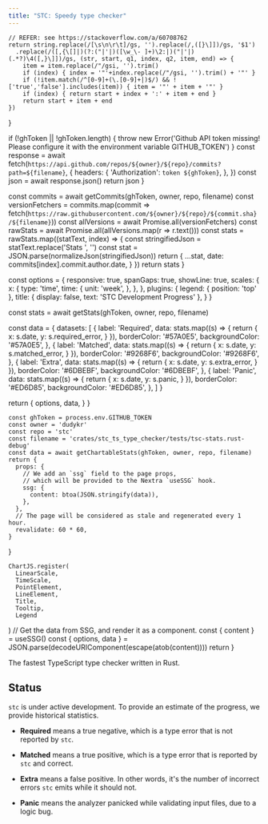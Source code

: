 ```yaml
---
title: "STC: Speedy type checker"
---
```



    // REFER: see https://stackoverflow.com/a/60708762
    return string.replace(/[\s\n\r\t]/gs, '').replace(/,([}\]])/gs, '$1')
      .replace(/([,{\[]|)(?:("|'|)([\w_\- ]+)\2:|)("|'|)(.*?)\4([,}\]])/gs, (str, start, q1, index, q2, item, end) => {
        item = item.replace(/"/gsi, '').trim()
        if (index) { index = '"'+index.replace(/"/gsi, '').trim() + '"' }
        if (!item.match(/^[0-9]+(\.[0-9]+|)$/) && !['true','false'].includes(item)) { item = '"' + item + '"' }
        if (index) { return start + index + ':' + item + end }
        return start + item + end
    })
}

  if (!ghToken || !ghToken.length) {
    throw new Error('Github API token missing! Please configure it with the environment variable GITHUB_TOKEN')
  }
  const response = await fetch(`https://api.github.com/repos/${owner}/${repo}/commits?path=${filename}`, {
    headers: {
      'Authorization': `token ${ghToken}`,
    },
  })
  const json = await response.json()
  return json
}

  const commits = await getCommits(ghToken, owner, repo, filename)
  const versionFetchers = commits.map(commit => fetch(`https://raw.githubusercontent.com/${owner}/${repo}/${commit.sha}/${filename}`))
  const allVersions = await Promise.all(versionFetchers)
  const rawStats = await Promise.all(allVersions.map(r => r.text()))
  const stats = rawStats.map((statText, index) => {
    const stringifiedJson = statText.replace('Stats ', '')
    const stat = JSON.parse(normalizeJson(stringifiedJson))
    return {
      ...stat,
      date: commits[index].commit.author.date,
    }
  })
  return stats
}

  const options = {
    responsive: true,
    spanGaps: true,
    showLine: true,
    scales: {
      x: {
        type: 'time',
        time: {
          unit: 'week',
        },
      },
    },
    plugins: {
      legend: {
        position: 'top'
      },
      title: {
        display: false,
        text: 'STC Development Progress'
      },
    }
  }

  const stats = await getStats(ghToken, owner, repo, filename)

  const data = {
    datasets: [
      {
        label: 'Required',
        data: stats.map((s) => {
          return {
            x: s.date,
            y: s.required_error,
          }
        }),
        borderColor: '#57A0E5',
        backgroundColor: '#57A0E5',
      },
      {
        label: 'Matched',
        data: stats.map((s) => {
          return {
            x: s.date,
            y: s.matched_error,
          }
        }),
        borderColor: '#9268F6',
        backgroundColor: '#9268F6',
      },
      {
        label: 'Extra',
        data: stats.map((s) => {
          return {
            x: s.date,
            y: s.extra_error,
          }
        }),
        borderColor: '#6DBEBF',
        backgroundColor: '#6DBEBF',
      },
      {
        label: 'Panic',
        data: stats.map((s) => {
          return {
            x: s.date,
            y: s.panic,
          }
        }),
        borderColor: '#ED6D85',
        backgroundColor: '#ED6D85',
      },
    ]
  }

  return {
    options,
    data,
  }
}

    const ghToken = process.env.GITHUB_TOKEN
    const owner = 'dudykr'
    const repo = 'stc'
    const filename = 'crates/stc_ts_type_checker/tests/tsc-stats.rust-debug'
    const data = await getChartableStats(ghToken, owner, repo, filename)
    return {
      props: {
        // We add an `ssg` field to the page props,
        // which will be provided to the Nextra `useSSG` hook.
        ssg: {
          content: btoa(JSON.stringify(data)),
        },
      },
      // The page will be considered as stale and regenerated every 1 hour.
      revalidate: 60 * 60,
    }
}
 
    ChartJS.register(
      LinearScale,
      TimeScale,
      PointElement,
      LineElement,
      Title,
      Tooltip,
      Legend
  )
    // Get the data from SSG, and render it as a component.
    const { content } = useSSG()
    const { options, data } = JSON.parse(decodeURIComponent(escape(atob(content))))
    return <Line data={data} width={100} height={40} options={options}/>
}

The fastest TypeScript type checker written in Rust.

## Status

`stc` is under active development.
To provide an estimate of the progress, we provide historical statistics.


<Stats />

 - <strong>Required</strong> means a true negative, which is a type error that is not reported by `stc`.

 - <strong>Matched</strong> means a true positive, which is a type error that is reported by `stc` and correct.

 - <strong>Extra</strong> means a false positive. In other words, it's the number of incorrect errors `stc` emits while it should not.

 - <strong>Panic</strong> means the analyzer panicked while validating input files, due to a logic bug.
 